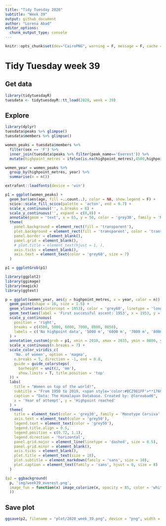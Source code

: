```yaml
---
title: "Tidy Tuesday 2020"
subtitle: "Week 39"
output: github_document
author: "Lorena Abad"
editor_options: 
  chunk_output_type: console
---
```


```r
knitr::opts_chunk$set(dev="CairoPNG", warning = F, message = F, cache = F, fig.showtext = T)
```

# Tidy Tuesday week 39

## Get data

```r
library(tidytuesdayR)
tuesdata <- tidytuesdayR::tt_load(2020, week = 39)
```

## Explore

```r
library(dplyr)
tuesdata$peaks %>% glimpse()
tuesdata$members %>% glimpse()
```


```r
women_peaks = tuesdata$members %>% 
  filter(sex == 'F') %>% 
  inner_join(tuesdata$peaks %>% filter(peak_name=='Everest')) %>% 
  mutate(highpoint_metres = ifelse(is.na(highpoint_metres),4500,highpoint_metres))

women_year = women_peaks %>% 
  group_by(highpoint_metres, year) %>% 
  summarise(n = n())

extrafont::loadfonts(device = 'win')
```

```r
p1 = ggplot(women_peaks) +
  geom_bar(aes(age, fill =..count..), color = NA, show.legend = F) +
  scico::scale_fill_scico(palette = 'acton', end = 0.7) +
  scale_x_continuous('', n.breaks = 8) +
  scale_y_continuous('', expand = c(0,0)) +
  annotate(geom = 'text', x = 65, y = 50, color = 'grey30', family = 'Monotype Corsiva', size = 4.5, label = 'Age') +
  theme(
    panel.background = element_rect(fill = 'transparent'),
    plot.background = element_rect(fill = 'transparent', color = 'transparent'),
    panel.border = element_blank(),
    panel.grid = element_blank(),
    # plot.title = element_text(hjust = 1, ), 
    axis.ticks = element_blank(),
    axis.text = element_text(color = 'grey60', size = 7)
  ) 

p1 = ggplotGrob(p1)
```


```r
library(ggplot2)
library(ggimage)
library(magick)
library(ggtext)

p = ggplot(women_year, aes(y = highpoint_metres, x = year, color = n)) +
  geom_point(shape = 16, size = 1.5) +
  geom_vline(aes(xintercept = 1953), color = 'grey60', linetype = 'longdash') +
  geom_text(aes(label = 'First successful ascent: 1953', x = 1953, y = 7600), angle = 90, size = 3, nudge_x = -1, color = 'grey50') +
  scale_y_continuous(
    position = 'right', 
    breaks = c(4500, 5000, 6000, 7000, 8000, 8850), 
    labels = c('No highpoint data', '5000 m', '6000 m', '7000 m', '8000 m', '8850 m - Summit')
  ) +
  annotation_custom(grob = p1, xmin = 2010, xmax = 2035, ymin = 8800, ymax = 10200) +
  scale_x_continuous(n.breaks = 7) +
  scale_color_viridis_c(
    'No. of women', option = 'magma', 
    n.breaks = 5, direction = -1, end = 0.8,
    guide = guide_colorsteps(
      barheight = unit(2, 'mm'), 
      show.limits = T, title.position = 'top'
  )) +
  labs(
    title = "Women on top of the world!",
    subtitle = "From 1950 to 2019, <span style='color:#8C2981FF'>**1760 women**</span> attempted to climb<br>the highest peak in the world, **Mount Everest**. That is <br>8% of all climbing attempts. <span style='color:#8C2981FF'>**699 women**</span> have made<br>the summit, i.e. 7% of all the recorded summits.",
    caption = "Data: The Himalayan Database. Created by: @loreabad6", 
    x = 'Year of attempt', y = 'Highpoint reached'
  ) +
  theme(
    title = element_text(color = 'grey30', family = 'Monotype Corsiva', size = 12),
    axis.text = element_text(color = 'grey50'),
    legend.text = element_text(color = 'grey50'),
    legend.title.align = 0.5,
    legend.position = c(0.72, 1.1),
    legend.direction = 'horizontal',
    panel.grid.major = element_line(linetype = 'dashed', size = 0.5),
    panel.grid.minor = element_blank(),
    axis.ticks = element_blank(),
    plot.title = element_text(size = 18),
    plot.subtitle = element_markdown(family = 'sans', size = 10), 
    plot.caption = element_text(family = 'sans', hjust = 0, size = 8)
  )

(p2 = ggbackground(
  p, 'img/week39_everest.png',
  image_fun = function(x) image_colorize(x, opacity = 85, color = 'white')
  ))
```

## Save plot
```r
ggsave(p2, filename = "plot/2020_week_39.png", device = "png", width = 18, height = 14, units = "cm")
```
